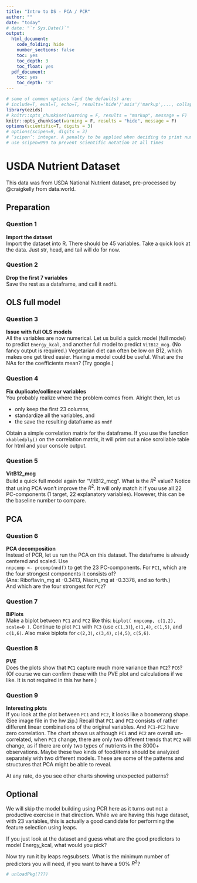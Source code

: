 ```yaml
---
title: "Intro to DS - PCA / PCR"
author: ""
date: "today"
# date: "`r Sys.Date()`"
output:
  html_document:
    code_folding: hide
    number_sections: false
    toc: yes
    toc_depth: 3
    toc_float: yes
  pdf_document:
    toc: yes
    toc_depth: '3'
---
```


```r
# some of common options (and the defaults) are: 
# include=T, eval=T, echo=T, results='hide'/'asis'/'markup',..., collapse=F, warning=T, message=T, error=T, cache=T, fig.width=6, fig.height=4, fig.dim=c(6,4) #inches, fig.align='left'/'center','right', 
library(ezids)
# knitr::opts_chunk$set(warning = F, results = "markup", message = F)
knitr::opts_chunk$set(warning = F, results = "hide", message = F)
options(scientific=T, digits = 3) 
# options(scipen=9, digits = 3) 
# ‘scipen’: integer. A penalty to be applied when deciding to print numeric values in fixed or exponential notation.  Positive values bias towards fixed and negative towards scientific notation: fixed notation will be preferred unless it is more than ‘scipen’ digits wider.
# use scipen=999 to prevent scientific notation at all times
```


# USDA Nutrient Dataset  
This data was from USDA National Nutrient dataset, pre-processed by @craigkelly from data.world. 

## Preparation  

### Question 1  
**Import the dataset**  
Import the dataset into R. There should be 45 variables. Take a quick look at the data. Just str, head, and tail will do for now.  


### Question 2  
**Drop the first 7 variables**  
Save the rest as a dataframe, and call it `nndf1`.   

## OLS full model  

### Question 3  
**Issue with full OLS models**  
All the variables are now numerical. Let us build a quick model (full model) to predict `Energy_kcal`, and another full model to predict `VitB12_mcg`. (No fancy output is required.) Vegetarian diet can often be low on B12, which makes one get tired easier. Having a model could be useful. What are the NAs for the coefficients mean? (Try google.) 

### Question 4  
**Fix duplicate/collinear variables**  
You probably realize where the problem comes from. Alright then, let us  

* only keep the first 23 columns, 
* standardize all the variables, and 
* the save the resulting dataframe as `nndf`  

Obtain a simple correlation matrix for the dataframe. If you use the function `xkabledply()` on the correlation matrix, it will print out a nice scrollable table for html and your console output.  


### Question 5  
**VitB12_mcg**  
Build a quick full model again for “VitB12_mcg”. What is the $R^2$ value? Notice that using PCA won’t improve the $R^2$. It will only match it if you use all 22 PC-components (1 target, 22 explanatory variables). However, this can be the baseline number to compare.  

## PCA  

### Question 6   
**PCA decomposition**  
Instead of PCR, let us run the PCA on this dataset. The dataframe is already centered and scaled. Use  
`nnpcomp <- prcomp(nndf)` to get the 23 PC-components. For `PC1`, which are the four strongest components it consists of?  
(Ans: Riboflavin_mg at -0.3413, Niacin_mg at -0.3378, and so forth.)  
And which are the four strongest for `PC2`?   

### Question 7  
**BiPlots**  
Make a biplot between `PC1` and `PC2` like this: `biplot( nnpcomp, c(1,2), scale=0 )`. Continue to plot `PC1` with `PC3` (use `c(1,3)`), `c(1,4)`, `c(1,5)`, and `c(1,6)`. Also make biplots for `c(2,3)`, `c(3,4)`, `c(4,5)`, `c(5,6)`.     

### Question 8  
**PVE**  
Does the plots show that `PC1` capture much more variance than `PC2`? `PC6`? (Of course we can confirm these with the PVE plot and calculations if we like. It is not required in this hw here.)     

### Question 9  
**Interesting plots**  
If you look at the plot between `PC1` and `PC2`, it looks like a boomerang shape. (See image file in the hw zip.) Recall that `PC1` and `PC2` consists of rather different linear combinations of the original variables. And `PC1`-`PC2` have zero correlation. The chart shows us although `PC1` and `PC2` are overall un-correlated, when `PC1` change, there are only two different trends that `PC2` will change, as if there are only two types of nutrients in the 8000+ observations. Maybe these two kinds of food/items should be analyzed separately with two different models. These are some of the patterns and structures that PCA might be able to reveal.  

At any rate, do you see other charts showing unexpected patterns?
     
## Optional  

We will skip the model building using PCR here as it turns out not a productive exercise in that direction. While we are having this huge dataset, with 23 variables, this is actually a good candidate for performing the feature selection using leaps.  

If you just look at the dataset and guess what are the good predictors to model Energy_kcal, what would you pick?  

Now try run it by leaps regsubsets. What is the minimum number of predictors you will need, if you want to have a 90% $R^2$?  


```r
# unloadPkg(???)
```



